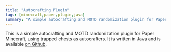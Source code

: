 ```yaml
---
title: "Autocrafting Plugin"
tags: [minecraft,paper,plugin,java]
summary: "A simple autocrafting and MOTD randomization plugin for Paper Minecraft"
---
```


This is a simple autocrafting and MOTD randomization plugin for Paper Minecraft, using trapped chests as autocrafters. It is written in Java and is available [on Github](https://github.com/realprogrammer5000/autocrafting-plugin). 
